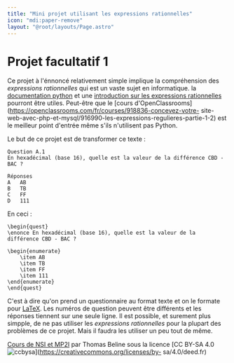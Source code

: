 ```yaml
---
title: "Mini projet utilisant les expressions rationnelles"
icon: "mdi:paper-remove"
layout: "@root/layouts/Page.astro"
---
```

 
# Projet facultatif 1

Ce projet à l'énnoncé relativement simple implique la compréhension des
_expressions rationnelles_ qui est un vaste sujet en informatique. la
[documentation python](https://docs.python.org/fr/3/library/re.html) et une
[introduction sur les expressions
rationnelles](https://docs.python.org/fr/3/howto/regex.html) pourront être
utiles. Peut-être que le [cours
d'OpenClassrooms](https://openclassrooms.com/fr/courses/918836-concevez-votre-
site-web-avec-php-et-mysql/916990-les-expressions-regulieres-partie-1-2) est
le meilleur point d'entrée même s'ils n'utilisent pas Python.

Le but de ce projet est de transformer ce texte :

    
    
    Question A.1
    En hexadécimal (base 16), quelle est la valeur de la différence CBD - BAC ?
    
    Réponses
    A   AB
    B   TB
    C   FF
    D   111

En ceci :

    
    
    \begin{quest}
    \enonce En hexadécimal (base 16), quelle est la valeur de la différence CBD - BAC ?
    
    \begin{enumerate}
    	\item AB
    	\item TB
    	\item FF
    	\item 111
    \end{enumerate}
    \end{quest}

C'est à dire qu'on prend un questionnaire au format texte et on le formate
pour [LaTeX](https://fr.wikipedia.org/wiki/LaTeX). Les numéros de question
peuvent être différents et les réponses tiennent sur une seule ligne. Il est
possible, et surement plus simpple, de ne pas utiliser les _expressions
rationnelles_ pour la plupart des problèmes de ce projet. Mais il faudra les
utiliser un peu tout de même.

[Cours de NSI et MP2I](https://kxs.fr/cours/) par Thomas Beline sous la
licence [CC BY-SA 4.0
![ccbysa](//cours/ccbysa.svg)](https://creativecommons.org/licenses/by-
sa/4.0/deed.fr)

